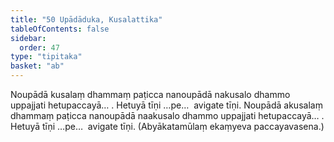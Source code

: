 ```yaml
---
title: "50 Upādāduka, Kusalattika"
tableOfContents: false
sidebar:
  order: 47
type: "tipitaka"
basket: "ab"
---
```



<DynamicBreadcrumb />

<Division number="59">

<Paragraph number="166">
Noupādā kusalaṃ dhammaṃ paṭicca nanoupādā nakusalo dhammo uppajjati hetupaccayā… . Hetuyā tīṇi …pe…  avigate tīṇi.
</Paragraph>

<Paragraph number="167">
Noupādā akusalaṃ dhammaṃ paṭicca nanoupādā naakusalo dhammo uppajjati hetupaccayā… . Hetuyā tīṇi …pe…  avigate tīṇi. (Abyākatamūlaṃ ekaṃyeva paccayavasena.)
</Paragraph>
</Division>